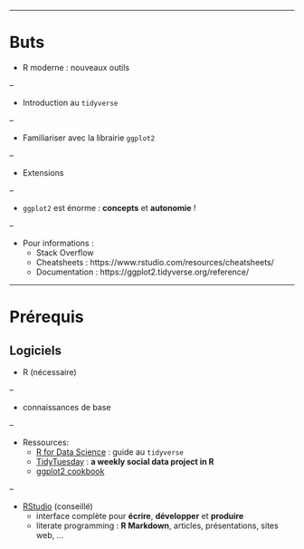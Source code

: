 
---

# Buts

- R moderne : nouveaux outils

--

- Introduction au `tidyverse`

--

- Familiariser avec la librairie `ggplot2`

--

- Extensions

--

- `ggplot2` est énorme : **concepts** et **autonomie** !

--

- Pour informations : 
    + Stack Overflow
    + Cheatsheets : https://www.rstudio.com/resources/cheatsheets/
    + Documentation : https://ggplot2.tidyverse.org/reference/

---

# Prérequis

## Logiciels

  - R (nécessaire)

--

  - connaissances de base

--

  - Ressources: 
      + [R for Data Science](https://r4ds.had.co.nz/index.html) : guide au `tidyverse`
      + [TidyTuesday](https://github.com/rfordatascience/tidytuesday) : **a weekly social data project in R**
      + [ggplot2 cookbook](http://www.cookbook-r.com/Graphs/)

--

  - [RStudio](https://www.rstudio.com/) (conseillé)
      + interface complète pour **écrire**, **développer** et **produire**
      + literate programming : **R Markdown**, articles, présentations, sites web, ...


